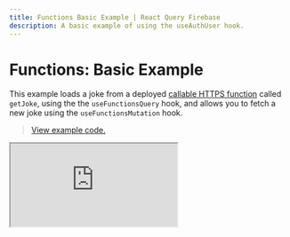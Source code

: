 ```yaml
---
title: Functions Basic Example | React Query Firebase
description: A basic example of using the useAuthUser hook.
---
```


# Functions: Basic Example

This example loads a joke from a deployed [callable HTTPS function](https://github.com/invertase/react-query-firebase/blob/main/functions/src/index.js) called `getJoke`, using the the
`useFunctionsQuery` hook, and allows you to fetch a new joke using the `useFunctionsMutation` hook.

> [View example code.](https://github.com/invertase/react-query-firebase/tree/main/examples/functions-basic)

<iframe
  src="https://codesandbox.io/embed/github/invertase/react-query-firebase/tree/main/examples/functions-basic?fontsize=14&hidenavigation=1&theme=dark"
  style={{
    width: "100%",
    height: "700px",
    border: "0",
    borderRadius: "4px",
    overflow: "hidden",
  }}
  title="invertase/react-query-firebase: functions-basic"
  allow="accelerometer; ambient-light-sensor; camera; encrypted-media; geolocation; gyroscope; hid; microphone; midi; payment; usb; vr; xr-spatial-tracking"
  sandbox="allow-forms allow-modals allow-popups allow-presentation allow-same-origin allow-scripts"
/>
